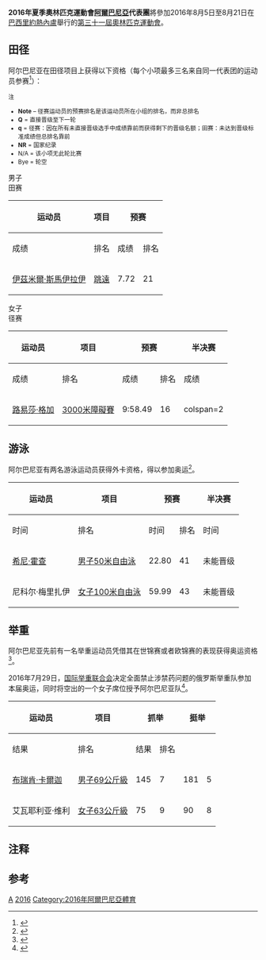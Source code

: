 {{NoteTA|G1=Sports}}
{{Infobox Country Olympics
|NOC=ALB
|games=2016年夏季
|competitors=6
|sports=3
|flagbearer=[[2016年夏季奧林匹克運動會入場旗手|开幕式]]、闭幕式：[[路易莎·格加|路易莎·格加]]（田径）<ref>{{cite news|title=Rio 2016: Albania to participate with only a handful of athletes|url=http://www.tiranatimes.com/?p=128442|accessdate=2016-07-17|publisher=Tirana Times|date=2016-07-08|archive-date=2016-07-26|archive-url=https://web.archive.org/web/20160726131816/http://www.tiranatimes.com/?p=128442|dead-url=yes}}</ref><ref>{{cite web|title=The Flagbearers for the Rio 2016 Closing Ceremony|url=https://stillmed.olympic.org/media/Document%20Library/OlympicOrg/News/2016/08/2016-08-21-Rio-2016-Closing-Ceremony-Flag-Bearers.pdf|publisher=International Olympic Committee|accessdate=2016-09-22|date=2016-08-21|archiveurl=https://web.archive.org/web/20160822094245/https://stillmed.olympic.org/media/Document%20Library/OlympicOrg/News/2016/08/2016-08-21-Rio-2016-Closing-Ceremony-Flag-Bearers.pdf|archivedate=2016-08-22|dead-url=no}}</ref>
|gold=
|silver=
|bronze=
|rank=
}}

'''2016年夏季奧林匹克運動會[[阿爾巴尼亞|阿爾巴尼亞]]代表團'''將參加2016年8月5日至8月21日在[[巴西|巴西]][[里約熱內盧|里約熱內盧]]舉行的[[2016年夏季奧林匹克運動會|第三十一屆奧林匹克運動會]]。

==田径==
{{main|2016年夏季奥林匹克运动会田径比赛}}
阿尔巴尼亚在田径项目上获得以下资格（每个小项最多三名来自同一代表团的运动员参赛<ref>{{cite web|title=IAAF Games of the XXX Olympiad – Rio 2016 Entry Standards|url=http://www.insidethegames.biz/media/file/559/IAAF%20Rio%202016%20standards.pdf|publisher=[[国际田径联合会|IAAF]]|accessdate=2015-04-18|archive-date=2016-07-07|archive-url=https://web.archive.org/web/20160707211107/http://www.insidethegames.biz/media/file/559/IAAF%20Rio%202016%20standards.pdf|dead-url=no}}</ref>）：

<small>
;注
*'''Note''' – 径赛运动员的预赛排名是该运动员所在小组的排名，而非总排名
*'''Q''' = 直接晋级至下一轮
*'''q''' = 径赛：因在所有未直接晋级选手中成绩靠前而获得剩下的晋级名额；田赛：未达到晋级标准成绩但总排名靠前
*'''NR''' = 国家纪录
*N/A = 该小项无此轮比赛
*Bye = 轮空
</small>

;男子
;田赛
{|class=wikitable style="font-size:90%"
|-
!rowspan="2"|运动员
!rowspan="2"|项目
!colspan="2"|预赛
!colspan="2"|决赛
|-style="font-size:95%"
!成绩
!排名
!成绩
!排名
|-align=center
|align=left|[[伊茲米爾·斯馬伊拉伊|伊茲米爾·斯馬伊拉伊]]
|align=left|[[2016年夏季奧林匹克運動會田徑男子跳遠比賽|跳遠]]
|7.72
|21
|colspan="2" bgcolor="honeydew" |未能晋级
|}

;女子
;径赛
{| class="wikitable" style="font-size:90%"
|-
!rowspan="2"|运动员
!rowspan="2"|项目
!colspan="2"|预赛
!colspan="2"|半决赛
!colspan="2"|决赛
|-style="font-size:95%"
!成绩
!排名
!成绩
!排名
!成绩
!排名
|- align="center"
|[[路易莎·格加|路易莎·格加]]
| align="left" |[[2016年夏季奧林匹克運動會田徑女子3000公尺障礙賽|3000米障礙賽]]
|9:58.49
|16
|colspan=2 {{n/a}}
| colspan="2" bgcolor="honeydew" |未能晋级
|}

==游泳==
{{main|2016年夏季奥林匹克运动会游泳比赛}}
阿尔巴尼亚有两名游泳运动员获得外卡资格，得以参加奥运<ref>{{cite news |title=Rio 2016 – FINA Swimming Qualification System |url=http://www.fina.org/H2O/docs/events/rio2016/2014-07%20-%20Rio%202016%20-%20Qualification%20System%20-%20FINAL%20-%20Swimming%20-%20EN.pdf |format=[[PDF|PDF]] |work=Rio 2016 |publisher=[[国际游泳联合会|FINA]] |accessdate=2015-01-23 |deadurl=yes |archiveurl=https://web.archive.org/web/20150221025939/http://www.fina.org/H2O/docs/events/rio2016/2014-07%20-%20Rio%202016%20-%20Qualification%20System%20-%20FINAL%20-%20Swimming%20-%20EN.pdf |archivedate=2015-02-21 }}</ref>。

{|class=wikitable style="font-size:90%"
|-
!rowspan="2"|运动员
!rowspan="2"|项目
!colspan="2"|预赛
!colspan="2"|半决赛
!colspan="2"|决赛
|-style="font-size:95%"
!时间
!排名
!时间
!排名
!时间
!排名
|-align=center
|align=left|[[希尼·霍查|希尼·霍查]]
|align=left|[[2016年夏季奧林匹克運動會男子50公尺自由式比賽|男子50米自由泳]]
|22.80
|41
|colspan="4" bgcolor="honeydew" |未能晋级
|-align=center
|align=left|尼科尔·梅里扎伊
|align=left|[[2016年夏季奧林匹克運動會女子100公尺自由式比賽|女子100米自由泳]]
|59.99
|43
|colspan="4" bgcolor="honeydew" |未能晋级
|}

==举重==
{{main|2016年夏季奥林匹克运动会举重比赛}}
阿尔巴尼亚先前有一名举重运动员凭借其在世锦赛或者欧锦赛的表现获得奥运资格<ref>{{cite news|title=Briken Calja konfirmon: Jam zyrtarisht në Olimpiadë|url=http://telesport.al/briken-calja-konfirmon-jam-zyrtarisht-ne-olimpiade/|publisher=Telesport.al|date=2016-06-24|accessdate=2016-06-25|archive-url=https://web.archive.org/web/20160627142309/http://telesport.al/briken-calja-konfirmon-jam-zyrtarisht-ne-olimpiade/|archive-date=2016-06-27|dead-url=yes}}</ref>。

2016年7月29日，[[国际举重联合会|国际举重联合会]]决定全面禁止涉禁药问题的俄罗斯举重队参加本届奥运，同时将空出的一个女子席位授予阿尔巴尼亚队<ref>{{cite news|url=http://www.iwf.net/2016/07/29/iwf-eb-decision-on-russian-participation-at-the-rio-2016-og/|title=IWF EB decision on Russian participation at the Rio 2016 OG|date=2016-07-29|publisher=International Weightlifting Federation|accessdate=2016-07-29|archive-date=2017-10-27|archive-url=https://web.archive.org/web/20171027095031/http://www.iwf.net/2016/07/29/iwf-eb-decision-on-russian-participation-at-the-rio-2016-og/|dead-url=no}}</ref>。

{| class="wikitable" style="font-size:90%"
|-
!rowspan="2"|运动员
!rowspan="2"|项目
!colspan="2"|抓举
!colspan="2"|挺举
!rowspan="2"|总计
!rowspan="2"|排名
|- style="font-size:95%"
!结果
!排名
!结果
!排名
|-align=center
|align=left|[[布瑞肯·卡爾迦|布瑞肯·卡爾迦]]
|align=left|[[2016年夏季奧林匹克運動會舉重比賽－男子69公斤級|男子69公斤級]]
|145
|7
|181
|5
|326
|5{{notetag|原本获得第6名，后来由于原本位列第三名的吉尔吉斯斯坦选手[[Izzat_Artykov|Izzat Artykov]]的尿液样本被查出[[番木鳖碱|番木鳖碱]]呈阳性，其成绩被取消，卡爾迦的名次也由第6名升至第5名<ref>{{cite news|title=Rio Olympics 2016: Izzat Artykov stripped of weightlifting bronze|url=http://www.bbc.com/sport/olympics/37122892|accessdate=2016-08-18|publisher=BBC News|date=2016-08-18|archive-date=2016-12-19|archive-url=https://web.archive.org/web/20161219225902/http://www.bbc.com/sport/olympics/37122892|dead-url=no}}</ref>。}}
|-align=center
|align=left|艾瓦耶利亚·维利
|align=left|[[2016年夏季奧林匹克運動會舉重比賽－女子63公斤級|女子63公斤級]]
|75
|9
|90
|8
|165
|8
|}

==注释==
{{notefoot}}

==参考==
{{reflist}}

{{Nations at the 2016 Summer Olympics}}

[[Category:2016年夏季奧林匹克運動會代表團|A]]
[[Category:奧林匹克運動會阿爾巴尼亞代表團|2016]]
[[Category:2016年阿爾巴尼亞體育|Category:2016年阿爾巴尼亞體育]]